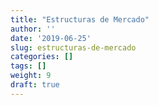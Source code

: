 ```yaml
---
title: "Estructuras de Mercado"
author: ''
date: '2019-06-25'
slug: estructuras-de-mercado
categories: []
tags: []
weight: 9
draft: true
---
```

